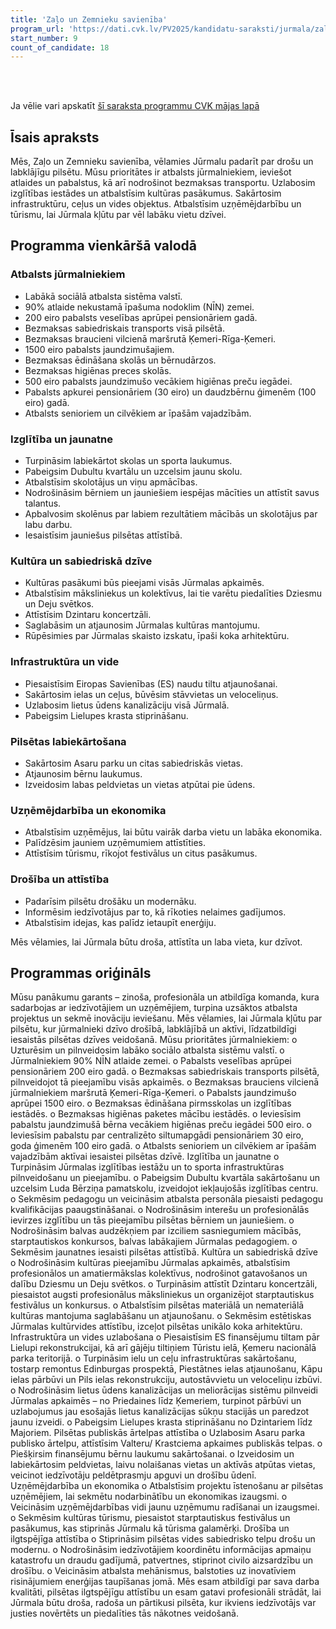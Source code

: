```yaml
---
title: 'Zaļo un Zemnieku savienība'
program_url: 'https://dati.cvk.lv/PV2025/kandidatu-saraksti/jurmala/zalo-un-zemnieku-savieniba'
start_number: 9
count_of_candidate: 18
---
```



<Badge text="Sociālais atbalsts jūrmalniekiem" variant="note" size="small" /> <Badge text="Izglītības un sporta infrastruktūras attīstība" variant="note" size="small" /> <Badge text="Kultūras pieejamība un mantojuma saglabāšana" variant="note" size="small" /> <Badge text="Infrastruktūras un vides uzlabošana" variant="note" size="small" /> <Badge text="Uzņēmējdarbības un tūrisma atbalsts" variant="note" size="small" />

<br/><br/> 

<Card title='Šis ir mākslīga intelekta ģenerēts apraksts' icon='starlight'>
    Ja vēlie vari apskatīt <a href={frontmatter.program_url} target='_blank'>šī saraksta programmu CVK mājas lapā</a>
    </Card>

## Īsais apraksts

Mēs, Zaļo un Zemnieku savienība, vēlamies Jūrmalu padarīt par drošu un labklājīgu pilsētu. Mūsu prioritātes ir atbalsts jūrmalniekiem, ieviešot atlaides un pabalstus, kā arī nodrošinot bezmaksas transportu. Uzlabosim izglītības iestādes un atbalstīsim kultūras pasākumus. Sakārtosim infrastruktūru, ceļus un vides objektus. Atbalstīsim uzņēmējdarbību un tūrismu, lai Jūrmala kļūtu par vēl labāku vietu dzīvei.

## Programma vienkāršā valodā

### Atbalsts jūrmalniekiem
*   Labākā sociālā atbalsta sistēma valstī.
*   90% atlaide nekustamā īpašuma nodoklim (NĪN) zemei.
*   200 eiro pabalsts veselības aprūpei pensionāriem gadā.
*   Bezmaksas sabiedriskais transports visā pilsētā.
*   Bezmaksas braucieni vilcienā maršrutā Ķemeri-Rīga-Ķemeri.
*   1500 eiro pabalsts jaundzimušajiem.
*   Bezmaksas ēdināšana skolās un bērnudārzos.
*   Bezmaksas higiēnas preces skolās.
*   500 eiro pabalsts jaundzimušo vecākiem higiēnas preču iegādei.
*   Pabalsts apkurei pensionāriem (30 eiro) un daudzbērnu ģimenēm (100 eiro) gadā.
*   Atbalsts senioriem un cilvēkiem ar īpašām vajadzībām.

### Izglītība un jaunatne
*   Turpināsim labiekārtot skolas un sporta laukumus.
*   Pabeigsim Dubultu kvartālu un uzcelsim jaunu skolu.
*   Atbalstīsim skolotājus un viņu apmācības.
*   Nodrošināsim bērniem un jauniešiem iespējas mācīties un attīstīt savus talantus.
*   Apbalvosim skolēnus par labiem rezultātiem mācībās un skolotājus par labu darbu.
*   Iesaistīsim jauniešus pilsētas attīstībā.

### Kultūra un sabiedriskā dzīve
*   Kultūras pasākumi būs pieejami visās Jūrmalas apkaimēs.
*   Atbalstīsim māksliniekus un kolektīvus, lai tie varētu piedalīties Dziesmu un Deju svētkos.
*   Attīstīsim Dzintaru koncertzāli.
*   Saglabāsim un atjaunosim Jūrmalas kultūras mantojumu.
*   Rūpēsimies par Jūrmalas skaisto izskatu, īpaši koka arhitektūru.

### Infrastruktūra un vide
*   Piesaistīsim Eiropas Savienības (ES) naudu tiltu atjaunošanai.
*   Sakārtosim ielas un ceļus, būvēsim stāvvietas un veloceliņus.
*   Uzlabosim lietus ūdens kanalizāciju visā Jūrmalā.
*   Pabeigsim Lielupes krasta stiprināšanu.

### Pilsētas labiekārtošana
*   Sakārtosim Asaru parku un citas sabiedriskās vietas.
*   Atjaunosim bērnu laukumus.
*   Izveidosim labas peldvietas un vietas atpūtai pie ūdens.

### Uzņēmējdarbība un ekonomika
*   Atbalstīsim uzņēmējus, lai būtu vairāk darba vietu un labāka ekonomika.
*   Palīdzēsim jauniem uzņēmumiem attīstīties.
*   Attīstīsim tūrismu, rīkojot festivālus un citus pasākumus.

### Drošība un attīstība
*   Padarīsim pilsētu drošāku un modernāku.
*   Informēsim iedzīvotājus par to, kā rīkoties nelaimes gadījumos.
*   Atbalstīsim idejas, kas palīdz ietaupīt enerģiju.

Mēs vēlamies, lai Jūrmala būtu droša, attīstīta un laba vieta, kur dzīvot.

## Programmas oriģināls

Mūsu panākumu garants – zinoša, profesionāla un atbildīga komanda, kura sadarbojas ar iedzīvotājiem un uzņēmējiem, turpina uzsāktos atbalsta projektus un sekmē inovāciju ieviešanu. Mēs vēlamies, lai Jūrmala kļūtu par pilsētu, kur jūrmalnieki dzīvo drošībā, labklājībā un aktīvi, līdzatbildīgi iesaistās pilsētas dzīves veidošanā.
Mūsu prioritātes jūrmalniekiem:
o Uzturēsim un pilnveidosim labāko sociālo atbalsta sistēmu valstī.
o Jūrmalniekiem 90% NĪN atlaide zemei.
o Pabalsts veselības aprūpei pensionāriem 200 eiro gadā.
o Bezmaksas sabiedriskais transports pilsētā, pilnveidojot tā pieejamību visās apkaimēs.
o Bezmaksas brauciens vilcienā jūrmalniekiem maršrutā Ķemeri-Rīga-Ķemeri.
o Pabalsts jaundzimušo aprūpei 1500 eiro.
o Bezmaksas ēdināšana pirmsskolas un izglītības iestādēs.
o Bezmaksas higiēnas paketes mācību iestādēs.
o Ieviesīsim pabalstu jaundzimušā bērna vecākiem higiēnas preču iegādei 500 eiro.
o Ieviesīsim pabalstu par centralizēto siltumapgādi pensionāriem 30 eiro, goda ģimenēm 100 eiro gadā.
o Atbalsts senioriem un cilvēkiem ar īpašām vajadzībām aktīvai iesaistei pilsētas dzīvē.
Izglītība un jaunatne
o Turpināsim Jūrmalas izglītības iestāžu un to sporta infrastruktūras pilnveidošanu un pieejamību.
o Pabeigsim Dubultu kvartāla sakārtošanu un uzcelsim Luda Bērziņa pamatskolu, izveidojot iekļaujošās izglītības centru.
o Sekmēsim pedagogu un veicināsim atbalsta personāla piesaisti pedagogu kvalifikācijas paaugstināšanai.
o Nodrošināsim interešu un profesionālās ievirzes izglītību un tās pieejamību pilsētas bērniem un jauniešiem.
o Nodrošināsim balvas audzēkņiem par izciliem sasniegumiem mācībās, starptautiskos konkursos, balvas labākajiem Jūrmalas pedagogiem.
o Sekmēsim jaunatnes iesaisti pilsētas attīstībā.
Kultūra un sabiedriskā dzīve
o Nodrošināsim kultūras pieejamību Jūrmalas apkaimēs, atbalstīsim profesionālos un amatiermākslas kolektīvus, nodrošinot gatavošanos un dalību Dziesmu un Deju svētkos.
o Turpināsim attīstīt Dzintaru koncertzāli, piesaistot augsti profesionālus māksliniekus un organizējot starptautiskus festivālus un konkursus.
o Atbalstīsim pilsētas materiālā un nemateriālā kultūras mantojuma saglabāšanu un atjaunošanu.
o Sekmēsim estētiskas Jūrmalas kultūrvides attīstību, izceļot pilsētas unikālo koka arhitektūru.
Infrastruktūra un vides uzlabošana
o Piesaistīsim ES finansējumu tiltam pār Lielupi rekonstrukcijai, kā arī gājēju tiltiņiem Tūristu ielā, Ķemeru nacionālā parka teritorijā.
o Turpināsim ielu un ceļu infrastruktūras sakārtošanu, tostarp remontus Edinburgas prospektā, Piestātnes ielas atjaunošanu, Kāpu ielas pārbūvi un Pils ielas rekonstrukciju, autostāvvietu un veloceliņu izbūvi.
o Nodrošināsim lietus ūdens kanalizācijas un meliorācijas sistēmu pilnveidi Jūrmalas apkaimēs – no Priedaines līdz Ķemeriem, turpinot pārbūvi un uzlabojumus jau esošajās lietus kanalizācijas sūkņu stacijās un paredzot jaunu izveidi.
o Pabeigsim Lielupes krasta stiprināšanu no Dzintariem līdz Majoriem.
Pilsētas publiskās ārtelpas attīstība
o Uzlabosim Asaru parka publisko ārtelpu, attīstīsim Valteru/ Krastciema apkaimes publiskās telpas.
o Piešķirsim finansējumu bērnu laukumu sakārtošanai.
o Izveidosim un labiekārtosim peldvietas, laivu nolaišanas vietas un aktīvās atpūtas vietas, veicinot iedzīvotāju peldētprasmju apguvi un drošību ūdenī.
Uzņēmējdarbība un ekonomika
o Atbalstīsim projektu īstenošanu ar pilsētas uzņēmējiem, lai sekmētu nodarbinātību un ekonomikas izaugsmi.
o Veicināsim uzņēmējdarbības vidi jaunu uzņēmumu radīšanai un izaugsmei.
o Sekmēsim kultūras tūrismu, piesaistot starptautiskus festivālus un pasākumus, kas stiprinās Jūrmalu kā tūrisma galamērķi.
Drošība un ilgtspējīga attīstība
o Stiprināsim pilsētas vides sabiedrisko telpu drošu un modernu.
o Nodrošināsim iedzīvotājiem koordinētu informācijas apmaiņu katastrofu un draudu gadījumā, patvertnes, stiprinot civilo aizsardzību un drošību.
o Veicināsim atbalsta mehānismus, balstoties uz inovatīviem risinājumiem enerģijas taupīšanas jomā.
Mēs esam atbildīgi par sava darba kvalitāti, pilsētas ilgtspējīgu attīstību un esam gatavi profesionāli strādāt, lai Jūrmala būtu droša, radoša un pārtikusi pilsēta, kur ikviens iedzīvotājs var justies novērtēts un piedalīties tās nākotnes veidošanā.
